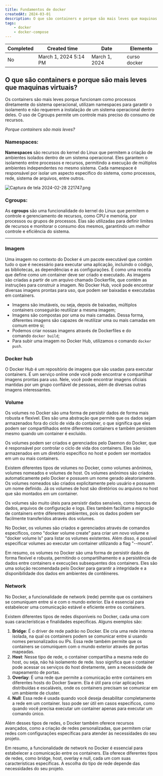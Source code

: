 ```yaml
---
title: Fundamentos de docker
createdAt: 2024-03-01
description: O que são containers e porque são mais leves que maquinas virtuais?
tags:
    - docker
    - docker-compose
---
```


| Completed | Created time | Date | Elemento |
| --------- | ------------ | ---- | ----- |
| No       | March 1, 2024 5:14 PM | March 1, 2024 | curso docker |

## **O que são containers e porque são mais leves que maquinas virtuais?**

Os containers são mais leves porque funcionam como processos diretamente do sistema operacional, utilizam namespaces para garantir o isolamento e não requerem a instalação de um sistema operacional dentro deles. O uso de Cgroups permite um controle mais preciso do consumo de recursos.

*Porque containers são mais leves?*

### **Namespaces:**

**Namespaces** são recursos do kernel do Linux que permitem a criação de ambientes isolados dentro de um sistema operacional. Eles garantem o isolamento entre processos e recursos, permitindo a execução de múltiplos ambientes independentes no mesmo sistema. Cada namespace é responsável por isolar um aspecto específico do sistema, como processos, rede, sistema de arquivos, entre outros.

![Captura de tela 2024-02-28 221747.png](https://res.cloudinary.com/dyxtcsnna/image/upload/v1709757384/dcdev/images/notes/Captura_de_tela_2024-02-28_221747_lizmss.png)

### **Cgroups:**

As **cgroups** são uma funcionalidade do kernel do Linux que permitem o controle e gerenciamento de recursos, como CPU e memória, por processos ou grupos de processos. Elas são utilizadas para definir limites de recursos e monitorar o consumo dos mesmos, garantindo um melhor controle e eficiência do sistema.

---

### **Imagem**

Uma imagem no contexto do Docker é um pacote executável que contém tudo o que é necessário para executar uma aplicação, incluindo o código, as bibliotecas, as dependências e as configurações. É como uma receita que define como um container deve ser criado e executado. As imagens são criadas a partir de um arquivo chamado Dockerfile, que contém as instruções para construir a imagem. No Docker Hub, você pode encontrar diversas imagens prontas para uso, que podem ser baixadas e executadas em containers.

- Imagens são imutáveis, ou seja, depois de baixadas, múltiplos containers conseguirão reutilizar a mesma imagem;
- Imagens são compostas por uma ou mais camadas. Dessa forma, diferentes imagens são capazes de reutilizar uma ou mais camadas em comum entre si;
- Podemos criar nossas imagens através de Dockerfiles e do comando `docker build`;
- Para subir uma imagem no Docker Hub, utilizamos o comando `docker push`.

### **Docker hub**

O Docker Hub é um repositório de imagens que são usadas para executar containers. É um serviço online onde você pode encontrar e compartilhar imagens prontas para uso. Nele, você pode encontrar imagens oficiais mantidas por um grupo confiável de pessoas, além de diversas outras imagens interessantes.

### **Volume**

Os volumes no Docker são uma forma de persistir dados de forma mais robusta e flexível. Eles são uma abstração que permite que os dados sejam armazenados fora do ciclo de vida do container, o que significa que eles podem ser compartilhados entre diferentes containers e também persistem mesmo quando um container é excluído.

Os volumes podem ser criados e gerenciados pelo Daemon do Docker, que é responsável por controlar o ciclo de vida dos containers. Eles são armazenados em um diretório específico no host e podem ser montados em um ou mais containers.

Existem diferentes tipos de volumes no Docker, como volumes anônimos, volumes nomeados e volumes de host. Os volumes anônimos são criados automaticamente pelo Docker e possuem um nome gerado aleatoriamente. Os volumes nomeados são criados explicitamente pelo usuário e possuem um nome definido. Já os volumes de host são diretórios ou arquivos no host que são montados em um container.

Os volumes são muito úteis para persistir dados sensíveis, como bancos de dados, arquivos de configuração e logs. Eles também facilitam a migração de containers entre diferentes ambientes, pois os dados podem ser facilmente transferidos através dos volumes.

No Docker, os volumes são criados e gerenciados através de comandos específicos, como "docker volume create" para criar um novo volume e "docker volume ls" para listar os volumes existentes. Além disso, é possível especificar volumes ao executar um container utilizando a flag "--mount".

Em resumo, os volumes no Docker são uma forma de persistir dados de forma flexível e robusta, permitindo o compartilhamento e a persistência de dados entre containers e execuções subsequentes dos containers. Eles são uma solução recomendada pelo Docker para garantir a integridade e a disponibilidade dos dados em ambientes de contêineres.

### **Network**

No Docker, a funcionalidade de network (rede) permite que os containers se comuniquem entre si e com o mundo exterior. Ela é essencial para estabelecer uma comunicação estável e eficiente entre os containers.

Existem diferentes tipos de redes disponíveis no Docker, cada uma com suas características e finalidades específicas. Alguns exemplos são:

1. **Bridge**: É o driver de rede padrão no Docker. Ele cria uma rede interna isolada, na qual os containers podem se comunicar entre si usando nomes personalizados ou IPs. Essa rede também permite que os containers se comuniquem com o mundo exterior através de portas mapeadas.
2. **Host**: Nesse tipo de rede, o container compartilha a mesma rede do host, ou seja, não há isolamento de rede. Isso significa que o container pode acessar os serviços do host diretamente, sem a necessidade de mapeamento de portas.
3. **Overlay**: É uma rede que permite a comunicação entre containers em diferentes hosts do Docker Swarm. Ela é útil para criar aplicações distribuídas e escaláveis, onde os containers precisam se comunicar em um ambiente de cluster.
4. **Null**: Essa rede é usada quando você deseja desabilitar completamente a rede em um container. Isso pode ser útil em casos específicos, como quando você precisa executar um container apenas para executar um comando único.

Além desses tipos de redes, o Docker também oferece recursos avançados, como a criação de redes personalizadas, que permitem criar redes com configurações específicas para atender às necessidades do seu projeto.

Em resumo, a funcionalidade de network no Docker é essencial para estabelecer a comunicação entre os containers. Ela oferece diferentes tipos de redes, como bridge, host, overlay e null, cada um com suas características específicas. A escolha do tipo de rede depende das necessidades do seu projeto.